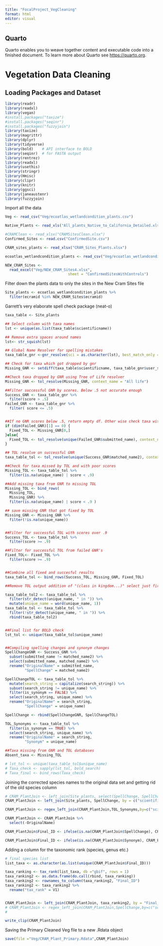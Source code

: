 ```yaml
---
title: "FocalProject_VegCleaning"
format: html
editor: visual
---
```


## Quarto

Quarto enables you to weave together content and executable code into a finished document. To learn more about Quarto see <https://quarto.org>.

# Vegetation Data Cleaning

## Loading Packages and Dataset

```r
library(readr)
library(readxl)
library(vegan)
#install.packages("taxize")
#install.packages("seqinr")
#install.packages("fuzzyjoin")
library(taxize)
library(magrittr)
library(dplyr)
library(tidyverse)
library(bold)    # API interface to BOLD
library(seqinr)  # for FASTA output
library(rentrez)
library(readxl)
library(usethis)
library(stringr)
library(Hmisc) 
library(clipr)
library(knitr)
library(ggsci)
library(janeaustenr)
library(fuzzyjoin)
```

Import all the data
```r
Veg <- read_csv("Veg/ecoatlas_wetlandcondition_plants.csv")

Native_Plants <- read_xls("All_plants_Native_to_California_Detailed.xls")

#CRAMClean <- read_xlsx("CRAMSitesClean.xlsx")
Confirmed_Sites <- read.csv("ConfirmedSite.csv")

CRAM_sites_plants <- read_xlsx("CRAM_Sites_Plants.xlsx")

ecoatlas_wetlandcondition_plants <- read_csv("Veg/ecoatlas_wetlandcondition_plants.csv")

NEW_CRAM_Sites <- 
  read_excel("Veg/NEW_CRAM_Sites4.xlsx", 
                             sheet = "ConfirmedSitesWithControls")
```

Filter down the plants data to only the sites in the New Cram Sites file
```r
Site_plants <- ecoatlas_wetlandcondition_plants %>% 
  filter(ecramid %in% NEW_CRAM_Sites$ecramid)
```

Garrett's very elaborate spell check package (neat-o)
```r
taxa_table <- Site_plants

## Select column with taxa names  
lst <- unique(as.list(taxa_table$scientificname))

## Remove extra spaces around names 
lst<- str_squish(lst)

## Global Name Resolver for spelling mistakes 
taxa_table_gnr <-gnr_resolve(sci = as.character(lst), best_match_only = T, with_canonical_ranks=T)

## Check for taxa which got dropped by gnr 
Missing_GNR <- setdiff(taxa_table$scientificname, taxa_table_gnr$user_supplied_name)

##Check taxa dropped by GNR using Tree of Life resolver 
Missing_GNR <- tol_resolve(Missing_GNR, context_name = "All life")

##Filter successful GNR by scores. Below .5 not accurate enough  
Success_GNR <- taxa_table_gnr %>% 
  filter(score > .5)
Failed_GNR <- taxa_table_gnr %>% 
  filter( score <= .5) 


##If no GNR scores below .5, return empty df. Other wise check taxa with TOL resolver
if (dim(Failed_GNR)[1] == 0) {
  Fixed_TOL <- Missing_GNR[0,]
}else{
  Fixed_TOL <- tol_resolve(unique(Failed_GNR$submitted_name), context_name = "All life")
}

## TOL resolve on successful GNR  
taxa_table_tol <- tol_resolve(unique(Success_GNR$matched_name2), context_name = "All life")

##Check for taxa missed by TOL and with poor scores  
Missing_TOL <- taxa_table_tol %>%
  filter(is.na(unique_name) | score < .9)

##Add missing taxa from GNR to missing TOL 
Missing_TOL <- bind_rows(
  Missing_TOL,
  Missing_GNR) %>% 
  filter(is.na(unique_name) | score < .9 )

## save missing GNR that got fixed by TOL 
Missing_GNR <- Missing_GNR %>% 
  filter(!is.na(unique_name))


##Filter for successful TOL with scores over .9 
Success_TOL <- taxa_table_tol %>% 
  filter(score >= .9)

##Filter for successful TOL from failed GNR's 
Fixed_TOL<- Fixed_TOL %>% 
  filter(score >= .9)


##Combine all fixed and succesful results 
taxa_table_tol <- bind_rows(Success_TOL, Missing_GNR, Fixed_TOL)

##Remove TOL output addition of "(class in kingdom...)" select just first word which is correct taxa 

taxa_table_tol2 <- taxa_table_tol %>%
  filter(str_detect(unique_name, " in ")) %>% 
  mutate(unique_name = word(unique_name, 1))
taxa_table_tol <- taxa_table_tol %>% 
  filter(!str_detect(unique_name, " in ")) %>%
  rbind(taxa_table_tol2)


##Final list for BOLD check
lst_tol <- unique(taxa_table_tol$unique_name)


##Compiling spelling changes and synonym changes 
SpellChangeGNR <- Success_GNR %>%
  subset(submitted_name != matched_name2) %>%
  select(submitted_name, matched_name2) %>%
  rename("OriginalName" = submitted_name,
         "SpellChange" = matched_name2)

SpellChangeTOL <- taxa_table_tol %>%
  mutate(search_string = capitalize(search_string)) %>%
  subset(search_string != unique_name) %>%
  filter(is_synonym == FALSE) %>%
  select(search_string, unique_name) %>%
  rename("OriginalName" = search_string,
         "SpellChange" = unique_name)

SpellChange <- rbind(SpellChangeGNR, SpellChangeTOL)

TOL_Synonyms <- taxa_table_tol %>%
  filter(is_synonym == TRUE) %>%
  select(search_string, unique_name) %>%
  rename("OriginalName" = search_string,
         "Synonym" = unique_name)

##Taxa missing from GNR and TOL databases
Absent_taxa <- Missing_TOL 

# lst_tol <- unique(taxa_table_tol$unique_name)
# Taxa_check <- sapply(lst_tol, bold_search)
# Taxa_final <- bind_rows(Taxa_check)
```

Joining the corrected species names to the original data set and getting rid of the old species column
```r
# CRAM_PlantJoin <- left_join(Site_plants, select(SpellChange, SpellChange), by = c("scientificname" = "OriginalName"))
CRAM_PlantJoin <- left_join(Site_plants, SpellChange, by = c("scientificname" = "OriginalName"))

CRAM_PlantJoin <- regex_left_join(CRAM_PlantJoin,TOL_Synonyms,by=c("scientificname" = "OriginalName"), ignore_case =TRUE)

CRAM_PlantJoin <- CRAM_PlantJoin %>% 
  select(-OriginalName) 

CRAM_PlantJoin$Final_ID <- ifelse(is.na(CRAM_PlantJoin$SpellChange), CRAM_PlantJoin$scientificname, CRAM_PlantJoin$SpellChange)

CRAM_PlantJoin$Final_ID <- ifelse(is.na(CRAM_PlantJoin$Synonym), CRAM_PlantJoin$Final_ID, CRAM_PlantJoin$Synonym)
```


Adding a column for the taxonomic rank (species, genus etc.)
```r
# final species list
list_taxa <- as.character(as.list(unique(CRAM_PlantJoin$Final_ID)))

taxa_ranking <- tax_rank(list_taxa, db ="gbif", rows = 1)
taxa_ranking2 <- as.data.frame(do.call(rbind, taxa_ranking))
taxa_ranking2 <- rownames_to_column(taxa_ranking2, "Final_ID")
taxa_ranking2 <- taxa_ranking2 %>%
  rename("tax_rank" = V1)


CRAM_PlantJoin <- left_join(CRAM_PlantJoin, taxa_ranking2, by = "Final_ID")
# CRAM_PlantJoin <- regex_left_join(CRAM_PlantJoin,SpellChange,by=c("scientificname" = "OriginalName"), ignore_case =TRUE)
# 

write_clip(CRAM_PlantJoin)
```


Saving the Primary Cleaned Veg file to a new .Rdata object
```r
save(file ="Veg/CRAM_Plant_Primary.Rdata",CRAM_PlantJoin)
```


